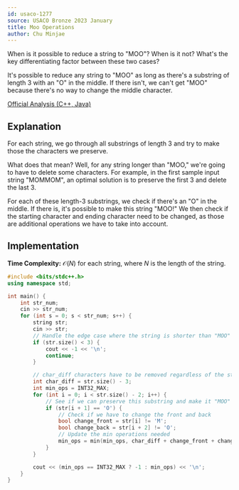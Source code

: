 ```yaml
---
id: usaco-1277
source: USACO Bronze 2023 January
title: Moo Operations
author: Chu Minjae
---
```


<Spoiler title="Hint">

When is it possible to reduce a string to "MOO"?
When is it not?
What's the key differentiating factor between these two cases?

</Spoiler>

<Spoiler title="Answer to Hint">

It's possible to reduce any string to "MOO" as long as there's a substring
of length 3 with an "O" in the middle.
If there isn't, we can't get "MOO" because there's no way to change the middle character.

</Spoiler>

<Spoiler title="Solution">

[Official Analysis (C++, Java)](http://usaco.org/current/data/sol_prob3_bronze_jan23.html)

## Explanation

For each string, we go through all substrings of length 3 and try to make those the characters we preserve.

What does that mean?
Well, for any string longer than "MOO," we're going to have to delete some characters.
For example, in the first sample input string "MOMMOM", an optimal solution is to preserve the first 3 and delete the last 3.

For each of these length-3 substrings, we check if there's an "O" in the middle.
If there is, it's possible to make this string "MOO!"
We then check if the starting character and ending character need to be changed, as those are additional operations we have to take into account.

## Implementation

**Time Complexity:** $\mathcal{O}(N)$ for each string, where $N$ is the length of the string.

<LanguageSection>
<CPPSection>

```cpp
#include <bits/stdc++.h>
using namespace std;

int main() {
	int str_num;
	cin >> str_num;
	for (int s = 0; s < str_num; s++) {
		string str;
		cin >> str;
		// Handle the edge case where the string is shorter than "MOO"
		if (str.size() < 3) {
			cout << -1 << '\n';
			continue;
		}

		// char_diff characters have to be removed regardless of the string
		int char_diff = str.size() - 3;
		int min_ops = INT32_MAX;
		for (int i = 0; i < str.size() - 2; i++) {
			// See if we can preserve this substring and make it "MOO"
			if (str[i + 1] == 'O') {
				// Check if we have to change the front and back
				bool change_front = str[i] != 'M';
				bool change_back = str[i + 2] != 'O';
				// Update the min operations needed
				min_ops = min(min_ops, char_diff + change_front + change_back);
			}
		}

		cout << (min_ops == INT32_MAX ? -1 : min_ops) << '\n';
	}
}
```

</CPPSection>
</LanguageSection>

</Spoiler>
